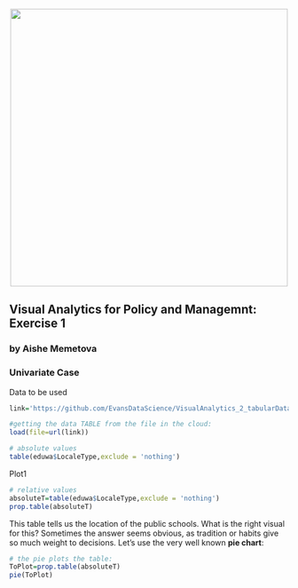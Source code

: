 <br> 
<center><img src="http://i.imgur.com/sSaOozN.png" width="500"></center>

## Visual Analytics for Policy and Managemnt: Exercise 1 

### by Aishe Memetova

### Univariate Case

Data to be used

```r
link='https://github.com/EvansDataScience/VisualAnalytics_2_tabularData/raw/master/data/eduwa.rda'

#getting the data TABLE from the file in the cloud:
load(file=url(link))
```

```r
# absolute values
table(eduwa$LocaleType,exclude = 'nothing')
```

Plot1

```r
# relative values
absoluteT=table(eduwa$LocaleType,exclude = 'nothing')
prop.table(absoluteT)
```

This table tells us the location of the public schools. What is the right visual for this? Sometimes the answer seems obvious, as tradition or habits give so much weight to decisions. Let's use the very well known **pie chart**:

```r
# the pie plots the table:
ToPlot=prop.table(absoluteT)
pie(ToPlot)
```

